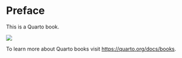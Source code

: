 # Preface {.unnumbered}

This is a Quarto book.

![](spongebob.jpg)

To learn more about Quarto books visit <https://quarto.org/docs/books>.
